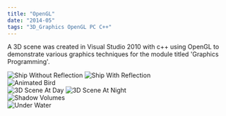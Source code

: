 ```yaml
---
title: "OpenGL"
date: "2014-05"
tags: "3D_Graphics OpenGL PC C++"
---
```


A 3D scene was created in Visual Studio 2010 with c++ using OpenGL to demonstrate various graphics techniques for the module titled 'Graphics Programming'.

<Image alt="Ship Without Reflection" maxWidth="400px" src="/assets/projects/opengl/00.png"/>
<Image alt="Ship With Reflection" maxWidth="400px" src="/assets/projects/opengl/01.png" caption="Skybox, planar reflections, model loading."/>
<br/>
<Image alt="Animated Bird" maxWidth="300px" src="/assets/projects/opengl/animation.gif" caption="Key frame animation."/>
<br/>
<Image alt="3D Scene At Day" maxWidth="400px" src="/assets/projects/opengl/02.png"/>
<Image alt="3D Scene At Night" maxWidth="400px" src="/assets/projects/opengl/03.png" caption="Heightmap, 3D shape generation, more lighting."/>
<br/>
<Image alt="Shadow Volumes" maxWidth="200px" src="/assets/projects/opengl/shadow_volumes.gif" caption="Inside the lighthouse: Hierarchical animation, volumetric shadows, light attenuation."/>
<br/>
<Image alt="Under Water" maxWidth="400px" src="/assets/projects/opengl/04.png" caption="And under water...just for fun."/>